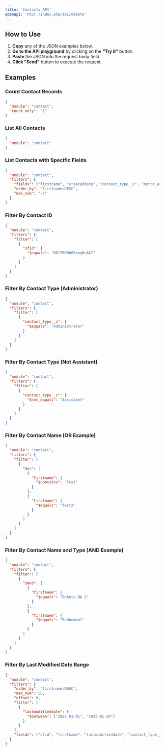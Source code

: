 ```yaml
---
title: 'Contacts API'
openapi: 'POST /index.php/api/dakota'
---
```


## How to Use

1. **Copy** any of the JSON examples below.
2. **Go to the API playground** by clicking on the **"Try it"** button.
3. **Paste** the JSON into the request body field.
4. **Click "Send"** button to execute the request.

## Examples

### Count Contact Records
```json
{
  "module": "contact",
  "count_only": "1"
}
```

### List All Contacts
```json
{
  "module": "contact"
}
```

### List Contacts with Specific Fields
```json
{
  "module": "contact",
  "filters": {
    "fields": ["firstname", "createddate", "contact_type__c", "metro_area__c"],
    "order_by": "firstname:DESC",
    "max_num": "-1"
  }
}
```

### Filter By Contact ID
```json
{
  "module": "contact",
  "filters": {
    "filter": [
      {
        "sfid": {
          "$equals": "0017600000cmqHcAAI"
        }
      }
    ]
  }
}
```

### Filter By Contact Type (Administrator)
```json
{
  "module": "contact",
  "filters": {
    "filter": [
      {
        "contact_type__c": {
          "$equals": "Administrator"
        }
      }
    ]
  }
}
```

### Filter By Contact Type (Not Assistant)
```json
{
  "module": "contact",
  "filters": {
    "filter": [
      {
        "contact_type__c": {
          "$not_equals": "Assistant"
        }
      }
    ]
  }
}
```

### Filter By Contact Name (OR Example)
```json
{
  "module": "contact",
  "filters": {
    "filter": [
      {
        "$or": [
          {
            "firstname": {
              "$contains": "Test"
            }
          },
          {
            "firstname": {
              "$equals": "Test2"
            }
          }
        ]
      }
    ]
  }
}
```

### Filter By Contact Name and Type (AND Example)
```json
{
  "module": "contact",
  "filters": {
    "filter": [
      {
        "$and": [
          {
            "firstname": {
              "$equals": "Dakota QA 2"
            }
          },
          {
            "firstname": {
              "$equals": "Endowment"
            }
          }
        ]
      }
    ]
  }
}
```

### Filter By Last Modified Date Range
```json
{
  "module": "contact",
  "filters": {
    "order_by": "firstname:DESC",
    "max_num": 50,
    "offset": 0,
    "filter": [
      {
        "lastmodifieddate": {
          "$between": ["2025-01-01", "2025-01-20"]
        }
      }
    ],
    "fields": ["sfid", "firstname", "lastmodifieddate", "contact_type__c"]
  }
}
``` 
